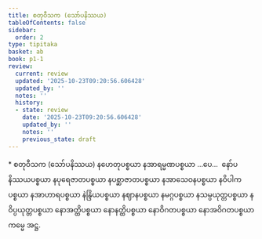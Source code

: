 ```yaml
---
title: စတုဝီသက (သော်ပနိဿယ)
tableOfContents: false
sidebar:
  order: 2
type: tipitaka
basket: ab
book: p1-1
review:
  current: review
  updated: '2025-10-23T09:20:56.606428'
  updated_by: ''
  notes: ''
  history:
  - state: review
    date: '2025-10-23T09:20:56.606428'
    updated_by: ''
    notes: ''
    previous_state: draft
---
```



<ReviewStatus review={frontmatter.review} showDetails={true} />

<HypothesisAnnotation frontmatter={frontmatter} />

<DynamicBreadcrumb />

<Paragraph type="center" book="p1-1">
* စတုဝီသက (သော်ပနိဿယ)
</Paragraph>

<Paragraph number="2030" book="p1-1">
နဟေတုပစ္စယာ နအာရမ္မဏပစ္စယာ …ပေ…  နော်ပနိဿယပစ္စယာ နပုရေဇာတပစ္စယာ နပစ္ဆာဇာတပစ္စယာ နအာသေဝနပစ္စယာ နဝိပါကပစ္စယာ နအာဟာရပစ္စယာ နဲန္ဒြိယပစ္စယာ နဈာနပစ္စယာ နမဂ္ဂပစ္စယာ နသမ္ပယုတ္တပစ္စယာ နဝိပ္ပယုတ္တပစ္စယာ နောအတ္ထိပစ္စယာ နောနတ္ထိပစ္စယာ နောဝိဂတပစ္စယာ နောအဝိဂတပစ္စယာ ကမ္မေ အဋ္ဌ.
</Paragraph>